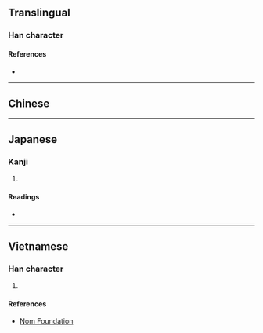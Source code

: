 {{character info/new}}
==Translingual==

===Han character===
{{Han char|rn=75|rad=木|as=10|sn=14|four=|canj=RDRD|ids=⿰呆呆}}

====References====
* {{Han ref|kx=0546.140|dkj=15324|dj=0934.060|hdz=21263.180|uh=69D1|ud=27089}}

----

==Chinese==
{{zh-see|梅|a}}

----

==Japanese==

===Kanji===
{{ja-kanji|grade=|rs=木10}}

# {{defn|lang=ja|sort=木10}}

====Readings====
* {{ja-readings|on=[[ばい]] (bai)|kun=[[うめ]] (ume)}}

----

==Vietnamese==

===Han character===
{{vi-readings|rs=木10|hanviet=mai}}

# {{defn|lang=vi|sort=木10}}

====References====
* [http://nomfoundation.org/common/nom_details.php?codepoint=69d1 Nom Foundation]